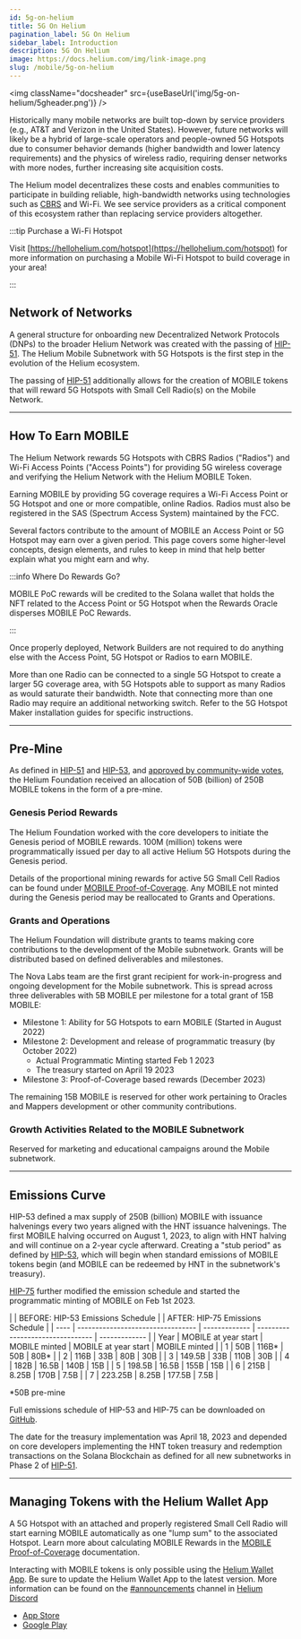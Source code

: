 ```yaml
---
id: 5g-on-helium
title: 5G On Helium
pagination_label: 5G On Helium
sidebar_label: Introduction
description: 5G On Helium
image: https://docs.helium.com/img/link-image.png
slug: /mobile/5g-on-helium
---
```



<img className="docsheader" src={useBaseUrl('img/5g-on-helium/5gheader.png')} />

Historically many mobile networks are built top-down by service providers (e.g., AT&T and Verizon in
the United States). However, future networks will likely be a hybrid of large-scale operators and
people-owned 5G Hotspots due to consumer behavior demands (higher bandwidth and lower latency
requirements) and the physics of wireless radio, requiring denser networks with more nodes, further
increasing site acquisition costs.

The Helium model decentralizes these costs and enables communities to participate in building
reliable, high-bandwidth networks using technologies such as [CBRS](/mobile/cbrs-radios) and Wi-Fi.
We see service providers as a critical component of this ecosystem rather than replacing service
providers altogether.

:::tip Purchase a Wi-Fi Hotspot

Visit [https://hellohelium.com/hotspot](https://hellohelium.com/hotspot) for more information on
purchasing a Mobile Wi-Fi Hotspot to build coverage in your area!

:::

## Network of Networks

A general structure for onboarding new Decentralized Network Protocols (DNPs) to the broader Helium
Network was created with the passing of
[HIP-51](https://github.com/helium/HIP/blob/main/0051-helium-dao.md). The Helium Mobile Subnetwork
with 5G Hotspots is the first step in the evolution of the Helium ecosystem.

The passing of [HIP-51](https://github.com/helium/HIP/blob/main/0051-helium-dao.md) additionally
allows for the creation of MOBILE tokens that will reward 5G Hotspots with Small Cell Radio(s) on
the Mobile Network.

---

## How To Earn MOBILE

The Helium Network rewards 5G Hotspots with CBRS Radios ("Radios") and Wi-Fi Access Points ("Access
Points") for providing 5G wireless coverage and verifying the Helium Network with the Helium MOBILE
Token.

Earning MOBILE by providing 5G coverage requires a Wi-Fi Access Point or 5G Hotspot and one or more
compatible, online Radios. Radios must also be registered in the SAS (Spectrum Access System)
maintained by the FCC.

Several factors contribute to the amount of MOBILE an Access Point or 5G Hotspot may earn over a
given period. This page covers some higher-level concepts, design elements, and rules to keep in
mind that help better explain what you might earn and why.

:::info Where Do Rewards Go?

MOBILE PoC rewards will be credited to the Solana wallet that holds the NFT related to the Access
Point or 5G Hotspot when the Rewards Oracle disperses MOBILE PoC Rewards.

:::

Once properly deployed, Network Builders are not required to do anything else with the Access Point,
5G Hotspot or Radios to earn MOBILE.

More than one Radio can be connected to a single 5G Hotspot to create a larger 5G coverage area,
with 5G Hotspots able to support as many Radios as would saturate their bandwidth. Note that
connecting more than one Radio may require an additional networking switch. Refer to the 5G Hotspot
Maker installation guides for specific instructions.

---

## Pre-Mine

As defined in [HIP-51](https://github.com/helium/HIP/blob/main/0051-helium-dao.md) and
[HIP-53](https://github.com/helium/HIP/blob/main/0053-mobile-dao.md#economics-overview), and
[approved by community-wide votes](https://heliumvote.com/14rifUhocpzdwsrWaG5PDbdREDkzyesKe1hXuWzibv8h9DdqKLe),
the Helium Foundation received an allocation of 50B (billion) of 250B MOBILE tokens in the form of a
pre-mine.

### Genesis Period Rewards

The Helium Foundation worked with the core developers to initiate the Genesis period of MOBILE
rewards. 100M (million) tokens were programmatically issued per day to all active Helium 5G Hotspots
during the Genesis period.

Details of the proportional mining rewards for active 5G Small Cell Radios can be found under
[MOBILE Proof-of-Coverage](/mobile/proof-of-coverage). Any MOBILE not minted during the Genesis
period may be reallocated to Grants and Operations.

### Grants and Operations

The Helium Foundation will distribute grants to teams making core contributions to the development
of the Mobile subnetwork. Grants will be distributed based on defined deliverables and milestones.

The Nova Labs team are the first grant recipient for work-in-progress and ongoing development for
the Mobile subnetwork. This is spread across three deliverables with 5B MOBILE per milestone for a
total grant of 15B MOBILE:

- Milestone 1: Ability for 5G Hotspots to earn MOBILE (Started in August 2022)
- Milestone 2: Development and release of programmatic treasury (by October 2022)
  - Actual Programmatic Minting started Feb 1 2023
  - The treasury started on April 19 2023
- Milestone 3: Proof-of-Coverage based rewards (December 2023)

The remaining 15B MOBILE is reserved for other work pertaining to Oracles and Mappers development or
other community contributions.

### Growth Activities Related to the MOBILE Subnetwork

Reserved for marketing and educational campaigns around the Mobile subnetwork.

---

## Emissions Curve

HIP-53 defined a max supply of 250B (billion) MOBILE with issuance halvenings every two years
aligned with the HNT issuance halvenings. The first MOBILE halving occurred on August 1, 2023, to
align with HNT halving and will continue on a 2-year cycle afterward. Creating a "stub period" as
defined by [HIP-53](https://github.com/helium/HIP/blob/main/0053-mobile-dao.md), which will begin
when standard emissions of MOBILE tokens begin (and MOBILE can be redeemed by HNT in the
subnetwork's treasury).

[HIP-75](https://github.com/helium/HIP/blob/main/0075-mobile-poc-initiate-programmatic-minting-and-updated-emissions-curve.md#economic-changes-to-emissions-curve)
further modified the emission schedule and started the programmatic minting of MOBILE on Feb
1st 2023.

|      | BEFORE: HIP-53 Emissions Schedule |               | AFTER: HIP-75 Emissions Schedule |
| ---- | --------------------------------- | ------------- | -------------------------------- | ------------- |
| Year | MOBILE at year start              | MOBILE minted | MOBILE at year start             | MOBILE minted |
| 1    | 50B                               | 116B\*        | 50B                              | 80B\*         |
| 2    | 116B                              | 33B           | 80B                              | 30B           |
| 3    | 149.5B                            | 33B           | 110B                             | 30B           |
| 4    | 182B                              | 16.5B         | 140B                             | 15B           |
| 5    | 198.5B                            | 16.5B         | 155B                             | 15B           |
| 6    | 215B                              | 8.25B         | 170B                             | 7.5B          |
| 7    | 223.25B                           | 8.25B         | 177.5B                           | 7.5B          |

\*50B pre-mine

Full emissions schedule of HIP-53 and HIP-75 can be downloaded on
[GitHub](https://github.com/helium/HIP/blob/main/0075-mobile-poc-programmatic-minting/mobile-emissions-schedule-HIP53-vs-HIP75.pdf).

The date for the treasury implementation was April 18, 2023 and depended on core developers
implementing the HNT token treasury and redemption transactions on the Solana Blockchain as defined
for all new subnetworks in Phase 2 of
[HIP-51](https://github.com/helium/HIP/blob/main/0051-helium-dao.md).

---

## Managing Tokens with the Helium Wallet App

A 5G Hotspot with an attached and properly registered Small Cell Radio will start earning MOBILE
automatically as one "lump sum" to the associated Hotspot. Learn more about calculating MOBILE
Rewards in the [MOBILE Proof-of-Coverage](/mobile/proof-of-coverage) documentation.

Interacting with MOBILE tokens is only possible using the
[Helium Wallet App](/wallets/helium-wallet-app). Be sure to update the Helium Wallet App to the
latest version. More information can be found on the
[#announcements](discord://discord.com/channels/404106811252408320/730418759298318346) channel in
[Helium Discord](https://discord.gg/helium)

- [App Store](https://apps.apple.com/us/app/helium-hnt-wallet/id1609525848)
- [Google Play](https://play.google.com/store/apps/details?id=com.helium.wallet.app&gl=US)
